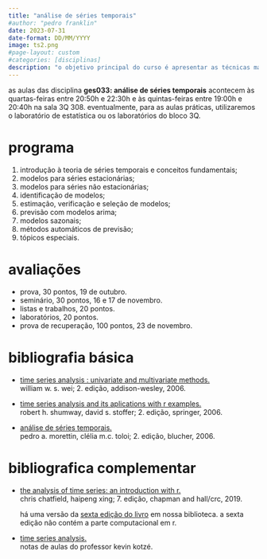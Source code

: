 ```yaml
---
title: "análise de séries temporais"
#author: "pedro franklin"
date: 2023-07-31
date-format: DD/MM/YYYY
image: ts2.png
#page-layout: custom
#categories: [disciplinas]
description: "o objetivo principal do curso é apresentar as técnicas mais utilizadas em análise de séries temporais, dando ênfase na parte teórica dos modelos e mostrando aplicações práticas de estimação e previsão em séries reais."
---
```


```{=html}
<!--
![](ts2.png){fig-align="center" width="90%"}
-->
```
as aulas das disciplina **ges033: análise de séries temporais** acontecem às quartas-feiras entre 20:50h e 22:30h e às quintas-feiras entre 19:00h e 20:40h na sala 3Q 308. eventualmente, para as aulas práticas, utilizaremos o laboratório de estatística ou os laboratórios do bloco 3Q.

# programa

1.  introdução à teoria de séries temporais e conceitos fundamentais;
2.  modelos para séries estacionárias;
3.  modelos para séries não estacionárias;
4.  identificação de modelos;
5.  estimação, verificação e seleção de modelos;
6.  previsão com modelos arima;
7.  modelos sazonais;
8.  métodos automáticos de previsão;
9.  tópicos especiais.

# avaliações

-   prova, 30 pontos, 19 de outubro.
-   seminário, 30 pontos, 16 e 17 de novembro.
-   listas e trabalhos, 20 pontos.
-   laboratórios, 20 pontos.
-   prova de recuperação, 100 pontos, 23 de novembro.

# bibliografia básica

- [time series analysis : univariate and multivariate methods.](https://acervo.bibliotecas.ufu.br/index.php?codigo_sophia=107524)<br />
william w. s. wei; 2. edição, addison-wesley, 2006. 

- [time series analysis and its aplications with r examples.](https://acervo.bibliotecas.ufu.br/index.html)<br />
robert h. shumway, david s. stoffer; 2. edição, springer, 2006.

- [análise de séries temporais.]()<br />
pedro a. morettin, clélia m.c. toloi; 2. edição, blucher, 2006.

# bibliografica complementar

- [the analysis of time series: an introduction with r.](https://www.taylorfrancis.com/books/mono/10.1201/9781351259446/analysis-time-series-chris-chatfield-haipeng-xing)<br />
    chris chatfield, haipeng xing; 7. edição, chapman and hall/crc, 2019.
    
    há uma versão da [sexta edição do livro](https://acervo.bibliotecas.ufu.br/index.php?codigo_sophia=123240 
) em nossa biblioteca. a sexta edição não contém a parte computacional em r.

- [time series analysis.](https://www.economodel.com/time-series-analysis)<br />
notas de aulas do professor kevin kotzé.

